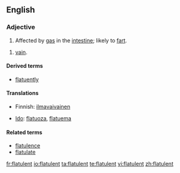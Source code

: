 ==English==

===Adjective===
{{en-adj}}

# Affected by [[gas]] in the [[intestine]]; likely to [[fart]].

# {{obsolete}} [[vain]].

====Derived terms====
* [[flatuently]]

====Translations====
{{trans-top|affected by gas in the intestine}}
* Finnish: [[ilmavaivainen]]
{{trans-mid}}
* [[Ido]]: [[flatuoza]], [[flatuema]]
{{trans-bottom}}

====Related terms====
* [[flatulence]]
* [[flatulate]]

[[fr:flatulent]]
[[io:flatulent]]
[[ta:flatulent]]
[[te:flatulent]]
[[vi:flatulent]]
[[zh:flatulent]]